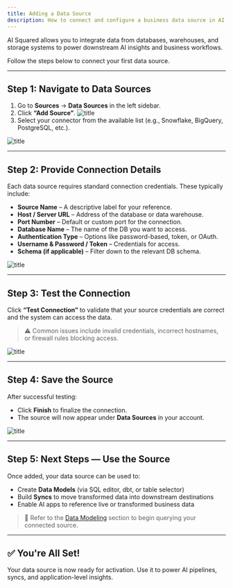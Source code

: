 ```yaml
---
title: Adding a Data Source
description: How to connect and configure a business data source in AI Squared.
---
```


AI Squared allows you to integrate data from databases, warehouses, and storage systems to power downstream AI insights and business workflows.

Follow the steps below to connect your first data source.

---

## Step 1: Navigate to Data Sources

1. Go to **Sources** → **Data Sources** in the left sidebar.
2. Click **“Add Source”**.
![title](/images/add-data-source/01.png)
3. Select your connector from the available list (e.g., Snowflake, BigQuery, PostgreSQL, etc.).

![title](/images/add-data-source/02.png)

---

## Step 2: Provide Connection Details

Each data source requires standard connection credentials. These typically include:

- **Source Name** – A descriptive label for your reference.
- **Host / Server URL** – Address of the database or data warehouse.
- **Port Number** – Default or custom port for the connection.
- **Database Name** – The name of the DB you want to access.
- **Authentication Type** – Options like password-based, token, or OAuth.
- **Username & Password / Token** – Credentials for access.
- **Schema (if applicable)** – Filter down to the relevant DB schema.

![title](/images/add-data-source/03.png)

---

## Step 3: Test the Connection

Click **“Test Connection”** to validate that your source credentials are correct and the system can access the data.

> ⚠️ Common issues include invalid credentials, incorrect hostnames, or firewall rules blocking access.

![title](/images/add-data-source/04.png)

---

## Step 4: Save the Source

After successful testing:

- Click **Finish** to finalize the connection.
- The source will now appear under **Data Sources** in your account.

![title](/images/add-data-source/05.png)

---

## Step 5: Next Steps — Use the Source

Once added, your data source can be used to:

- Create **Data Models** (via SQL editor, dbt, or table selector)
- Build **Syncs** to move transformed data into downstream destinations
- Enable AI apps to reference live or transformed business data

> 📘 Refer to the [Data Modeling](../data-activation/data-modelling) section to begin querying your connected source.

---

## ✅ You're All Set!

Your data source is now ready for activation. Use it to power AI pipelines, syncs, and application-level insights.

